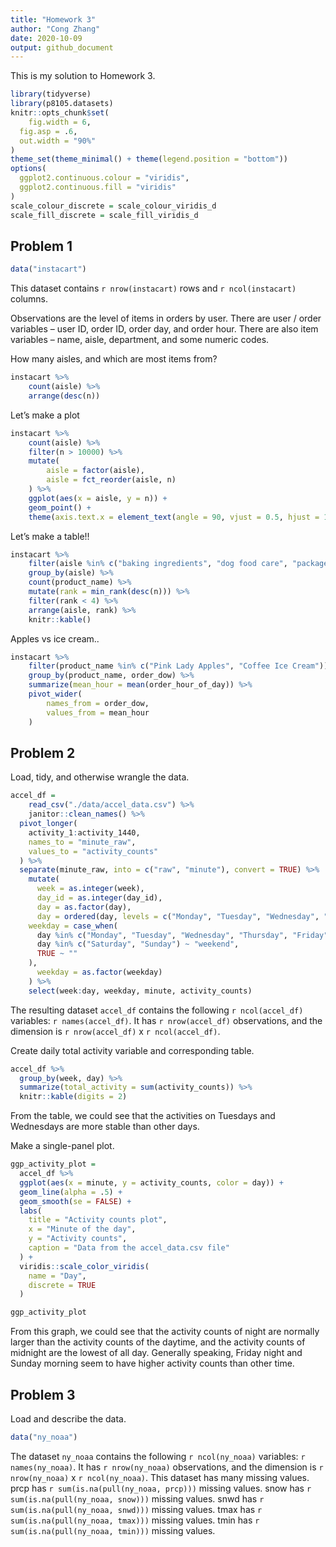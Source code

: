 ```yaml
---
title: "Homework 3"
author: "Cong Zhang"
date: 2020-10-09
output: github_document
---
```


This is my solution to Homework 3.

```r
library(tidyverse)
library(p8105.datasets)
knitr::opts_chunk$set(
	fig.width = 6, 
  fig.asp = .6,
  out.width = "90%"
)
theme_set(theme_minimal() + theme(legend.position = "bottom"))
options(
  ggplot2.continuous.colour = "viridis",
  ggplot2.continuous.fill = "viridis"
)
scale_colour_discrete = scale_colour_viridis_d
scale_fill_discrete = scale_fill_viridis_d
```


## Problem 1

```r
data("instacart")
```

This dataset contains `r nrow(instacart)` rows and `r ncol(instacart)` columns. 

Observations are the level of items in orders by user. There are user / order variables -- user ID, order ID, order day, and order hour. There are also item variables -- name, aisle, department, and some numeric codes. 

How many aisles, and which are most items from?

```r
instacart %>% 
	count(aisle) %>% 
	arrange(desc(n))
```


Let's make a plot

```r
instacart %>% 
	count(aisle) %>% 
	filter(n > 10000) %>% 
	mutate(
		aisle = factor(aisle),
		aisle = fct_reorder(aisle, n)
	) %>% 
	ggplot(aes(x = aisle, y = n)) + 
	geom_point() + 
	theme(axis.text.x = element_text(angle = 90, vjust = 0.5, hjust = 1))
```


Let's make a table!!

```r
instacart %>% 
	filter(aisle %in% c("baking ingredients", "dog food care", "packaged vegetables fruits")) %>% 
	group_by(aisle) %>% 
	count(product_name) %>% 
	mutate(rank = min_rank(desc(n))) %>% 
	filter(rank < 4) %>% 
	arrange(aisle, rank) %>% 
	knitr::kable()
```


Apples vs ice cream..

```r
instacart %>% 
	filter(product_name %in% c("Pink Lady Apples", "Coffee Ice Cream")) %>% 
	group_by(product_name, order_dow) %>% 
	summarize(mean_hour = mean(order_hour_of_day)) %>% 
	pivot_wider(
		names_from = order_dow,
		values_from = mean_hour
	)
```


## Problem 2

Load, tidy, and otherwise wrangle the data.

```r
accel_df = 
	read_csv("./data/accel_data.csv") %>% 
	janitor::clean_names() %>% 
  pivot_longer(
    activity_1:activity_1440,
    names_to = "minute_raw",
    values_to = "activity_counts"
  ) %>% 
  separate(minute_raw, into = c("raw", "minute"), convert = TRUE) %>% 
	mutate(
	  week = as.integer(week),
	  day_id = as.integer(day_id),
	  day = as.factor(day),
	  day = ordered(day, levels = c("Monday", "Tuesday", "Wednesday", "Thursday", "Friday", "Saturday", "Sunday")),
    weekday = case_when(
      day %in% c("Monday", "Tuesday", "Wednesday", "Thursday", "Friday") ~ "weekday",
      day %in% c("Saturday", "Sunday") ~ "weekend",
      TRUE ~ ""
    ),
	  weekday = as.factor(weekday)
	) %>% 
	select(week:day, weekday, minute, activity_counts)
```

The resulting dataset `accel_df` contains the following `r ncol(accel_df)` variables: `r names(accel_df)`. It has `r nrow(accel_df)` observations, and the dimension is `r nrow(accel_df)` x `r ncol(accel_df)`.


Create daily total activity variable and corresponding table.

```r
accel_df %>% 
  group_by(week, day) %>%
  summarize(total_activity = sum(activity_counts)) %>% 
  knitr::kable(digits = 2)
```

From the table, we could see that the activities on Tuesdays and Wednesdays are more stable than other days.


Make a single-panel plot.

```r
ggp_activity_plot = 
  accel_df %>% 
  ggplot(aes(x = minute, y = activity_counts, color = day)) + 
  geom_line(alpha = .5) + 
  geom_smooth(se = FALSE) + 
  labs(
    title = "Activity counts plot",
    x = "Minute of the day",
    y = "Activity counts",
    caption = "Data from the accel_data.csv file"
  ) + 
  viridis::scale_color_viridis(
    name = "Day", 
    discrete = TRUE
  )

ggp_activity_plot
```

From this graph, we could see that the activity counts of night are normally larger than the activity counts of the daytime, and the activity counts of midnight are the lowest of all day. Generally speaking, Friday night and Sunday morning seem to have higher activity counts than other time.


## Problem 3

Load and describe the data.

```r
data("ny_noaa")
```

The dataset `ny_noaa` contains the following `r ncol(ny_noaa)` variables: `r names(ny_noaa)`. It has `r nrow(ny_noaa)` observations, and the dimension is `r nrow(ny_noaa)` x `r ncol(ny_noaa)`. This dataset has many missing values. prcp has `r sum(is.na(pull(ny_noaa, prcp)))` missing values.  snow has `r sum(is.na(pull(ny_noaa, snow)))` missing values.  snwd has `r sum(is.na(pull(ny_noaa, snwd)))` missing values.  tmax has `r sum(is.na(pull(ny_noaa, tmax)))` missing values.  tmin has `r sum(is.na(pull(ny_noaa, tmin)))` missing values. 


